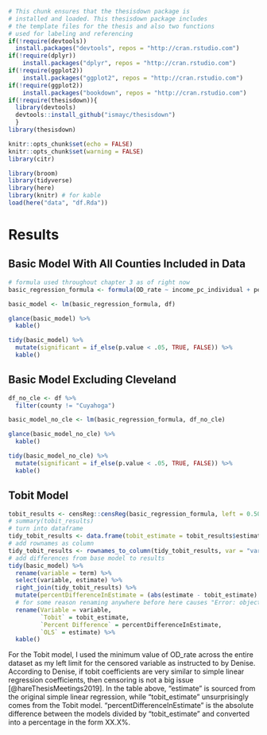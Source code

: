 ```r
# This chunk ensures that the thesisdown package is
# installed and loaded. This thesisdown package includes
# the template files for the thesis and also two functions
# used for labeling and referencing
if(!require(devtools))
  install.packages("devtools", repos = "http://cran.rstudio.com")
if(!require(dplyr))
    install.packages("dplyr", repos = "http://cran.rstudio.com")
if(!require(ggplot2))
    install.packages("ggplot2", repos = "http://cran.rstudio.com")
if(!require(ggplot2))
    install.packages("bookdown", repos = "http://cran.rstudio.com")
if(!require(thesisdown)){
  library(devtools)
  devtools::install_github("ismayc/thesisdown")
  }
library(thesisdown)
```

```r
knitr::opts_chunk$set(echo = FALSE)
knitr::opts_chunk$set(warning = FALSE)
library(citr)
```

```r
library(broom)
library(tidyverse)
library(here)
library(knitr) # for kable
load(here("data", "df.Rda"))
```

# Results

## Basic Model With All Counties Included in Data
```r
# formula used throughout chapter 3 as of right now
basic_regression_formula <- formula(OD_rate ~ income_pc_individual + percent_black + education_b_percent_highschool_or_less + education_b_percent_college_or_more + disability_percent_5to17_male + disability_percent_18to34_male + disability_percent_35to64_male + disability_percent_65to74_male + disability_percent_5to17_female + disability_percent_18to34_female + disability_percent_35to64_female + disability_percent_65to74_female)

basic_model <- lm(basic_regression_formula, df)

glance(basic_model) %>%
  kable()

tidy(basic_model) %>%
  mutate(significant = if_else(p.value < .05, TRUE, FALSE)) %>%
  kable()
```

## Basic Model Excluding Cleveland

```r
df_no_cle <- df %>%
  filter(county != "Cuyahoga")

basic_model_no_cle <- lm(basic_regression_formula, df_no_cle)

glance(basic_model_no_cle) %>%
  kable()

tidy(basic_model_no_cle) %>%
  mutate(significant = if_else(p.value < .05, TRUE, FALSE)) %>%
  kable()
```

## Tobit Model

```r

tobit_results <- censReg::censReg(basic_regression_formula, left = 0.5066819, data = df, logLikOnly = FALSE)
# summary(tobit_results)
# turn into dataframe
tidy_tobit_results <- data.frame(tobit_estimate = tobit_results$estimate)
# add rownames as column
tidy_tobit_results <- rownames_to_column(tidy_tobit_results, var = "variable")
# add differences from base model to results
tidy(basic_model) %>%
  rename(variable = term) %>%
  select(variable, estimate) %>%
  right_join(tidy_tobit_results) %>%
  mutate(percentDifferenceInEstimate = (abs(estimate - tobit_estimate) / abs(tobit_estimate) * 100)) %>%
  # for some reason renaming anywhere before here causes "Error: object 'estimate' not found"
  rename(Variable = variable,
         `Tobit` = tobit_estimate,
         `Percent Difference` = percentDifferenceInEstimate,
         `OLS` = estimate) %>%
  kable()
```

For the Tobit model, I used the minimum value of OD_rate across the entire dataset as my left limit for the censored variable as instructed to by Denise. According to Denise, if tobit coefficients are very similar to simple linear regression coefficients, then censoring is not a big issue [@hareThesisMeetings2019]. In the table above, "estimate" is sourced from the original simple linear regression, while "tobit_estimate" unsurprisingly comes from the Tobit model. "percentDifferenceInEstimate" is the absolute difference between the models divided by "tobit_estimate" and converted into a percentage in the form XX.X%.